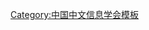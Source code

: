 {{Navbox
| name   = 中国中文信息学会第一届理事会
| title  = [[中国中文信息学会]]第一届理事会
| above  = 1981年－1986年
| bodyclass = hlist
| group1 = 理事长
| list1  = [[钱伟长]]
| group2 = 副理事长
| list2  = 
* [[安其春]]
* [[陈立为]]
* [[阎沛霖]]
* [[刘涌泉]]
* [[聂春荣]]
* [[甄健民]]
* [[许孔时]]
| group3 = 秘书长
| list3  = [[许孔时]]（兼）
| group4 = 副秘书长
| list4  = 
* [[陈树楷]]
* [[欧阳轵能]]
* [[于清汶]]
| group5 = 
| list5  = 
| group6 = 
| list6  = 
}}<noinclude>
{{collapsible option}}
[[Category:中国中文信息学会模板]]
</noinclude>